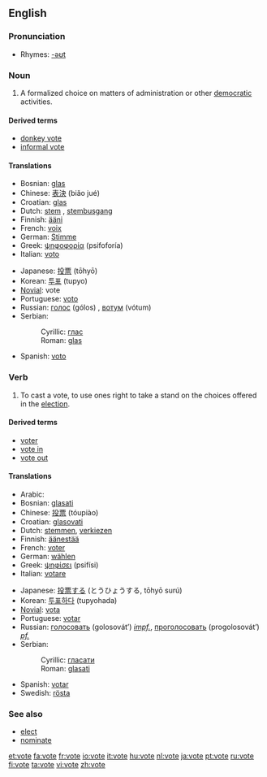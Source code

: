 ==English==

===Pronunciation===
*Rhymes: [[Rhymes:English:-əʊt|-əʊt]]

===Noun===
{{en-noun}}

# A formalized choice on matters of administration or other [[democratic]] activities.

====Derived terms====
*[[donkey vote]]
*[[informal vote]]

====Translations====
{{top}}
*Bosnian: [[glas#Bosnian|glas]] {{m}}
*Chinese: [[表決]] (biǎo jué)
*Croatian: [[glas#Croatian|glas]] {{m}}
*Dutch: [[stem]] {{f}}, [[stembusgang]] {{m}}
*Finnish: [[ääni]]
*French: [[voix]] {{f}}
*German: [[Stimme]] {{f}}
*Greek: [[ψηφοφορία]] (psifoforía) {{f}}
*Italian: [[voto]] {{m}}
{{mid}}
*Japanese: [[投票]] (tōhyō)
*Korean: [[투표]] (tupyo)
*[[Novial]]: vote
*Portuguese: [[voto]] {{m}}
*Russian: [[голос]] (gólos) {{m}}, [[вотум]] (vótum) {{m}}
*Serbian:
*:Cyrillic: [[глас#Serbian|глас]] {{m}}
*:Roman: [[glas#Serbian|glas]] {{m}}
*Spanish: [[voto]] {{m}}
{{bottom}}

===Verb===
{{en-verb|vot|ing}}

# To cast a vote, to use ones right to take a stand on the choices offered in the [[election]].

====Derived terms====
*[[voter]]
*[[vote in]]
*[[vote out]]

====Translations====
{{top}}
*Arabic: {{ARchar|[[صوت]]}} {{Unicode|(ʂáwwata)}}
*Bosnian: [[glasati#Bosnian|glasati]]
*Chinese: [[投票]] (tóupiào)
*Croatian: [[glasovati#Croatian|glasovati]]
*Dutch: [[stemmen]], [[verkiezen]]
*Finnish: [[äänestää]]
*French: [[voter#French|voter]]
*German: [[wählen]]
*Greek: [[ψηφίσει]] (psifísi)
*Italian: [[votare]]
{{mid}}
*Japanese: [[投票]][[する]] (とうひょうする, tōhyō surú)
*Korean: [[투표하다]] (tupyohada)
*[[Novial]]: [[vota]]
*Portuguese: [[votar]]
*Russian: [[голосовать]] (golosovát’) ''[[impf.]]'', [[проголосовать]] (progolosovát’) ''[[pf.]]''
*Serbian:
*:Cyrillic: [[гласати#Serbian|гласати]]
*:Roman: [[glasati#Serbian|glasati]]
*Spanish: [[votar]]
*Swedish: [[rösta]]
{{bottom}}

===See also===
*[[elect]]
*[[nominate]]

[[et:vote]]
[[fa:vote]]
[[fr:vote]]
[[io:vote]]
[[it:vote]]
[[hu:vote]]
[[nl:vote]]
[[ja:vote]]
[[pt:vote]]
[[ru:vote]]
[[fi:vote]]
[[ta:vote]]
[[vi:vote]]
[[zh:vote]]